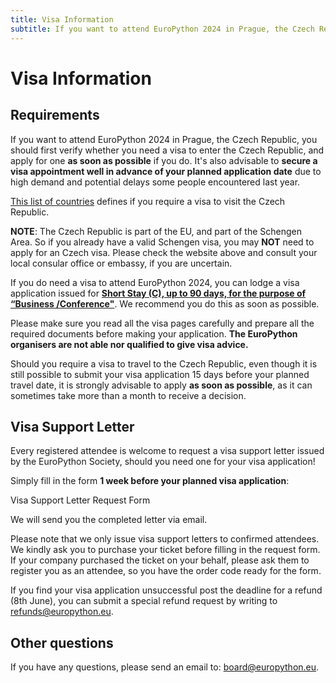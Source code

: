 ```yaml
---
title: Visa Information
subtitle: If you want to attend EuroPython 2024 in Prague, the Czech Republic, you should first verify whether you need a visa to enter the Czech Republic, and apply for one as soon as possible if you do.
---
```


# Visa Information

## Requirements

If you want to attend EuroPython 2024 in Prague, the Czech Republic, you should first verify whether you need a visa to enter the Czech Republic, and apply for one **as soon as possible** if you do.  It's also advisable to **secure a visa appointment well in advance of your planned application date** due to high demand and potential delays some people encountered last year.

[This list of countries](https://www.mzv.cz/jnp/en/information_for_aliens/short_stay_visa/list_of_states_whose_citizens_are/index.html) defines if you require a visa to visit the Czech Republic.

**NOTE**: The Czech Republic is part of the EU, and part of the Schengen Area. So if you already have a valid Schengen visa, you may **NOT** need to apply for an Czech visa. Please check the website above and consult your local consular office or embassy, if you are uncertain.

If you do need a visa to attend EuroPython 2024, you can lodge a visa application issued for **[Short Stay (C), up to 90 days, for the purpose of “Business /Conference"](https://www.mzv.cz/jnp/en/information_for_aliens/short_stay_visa/conference.html)**. We recommend you do this as soon as possible.

Please make sure you read all the visa pages carefully and prepare all the required documents before making your application. **The EuroPython organisers are not able nor qualified to give visa advice.**

Should you require a visa to travel to the Czech Republic, even though it is still possible to submit your visa application 15 days before your planned travel date, it is strongly advisable to apply **as soon as possible**, as it can sometimes take more than a month to receive a decision.

## Visa Support Letter

Every registered attendee is welcome to request a visa support letter issued by the EuroPython Society, should you need one for your visa application!

Simply fill in the form **1 week before your planned visa application**:

<div style={{textAlign: "center"}}>
<ButtonLink href="https://forms.gle/T4gHjAyVw5jhkfAm8">Visa Support Letter Request Form</ButtonLink>
</div>

We will send you the completed letter via email.

Please note that we only issue visa support letters to confirmed attendees. We kindly ask you to purchase your ticket before filling in the request form. If your company purchased the ticket on your behalf, please ask them to register you as an attendee, so you have the order code ready for the form.

If you find your visa application unsuccessful post the deadline for a refund (8th June), you can submit a special refund request by writing to [refunds@europython.eu](mailto:refunds@europython.eu).

## Other questions

If you have any questions, please send an email to: [board@europython.eu](mailto:board@europython.eu).
